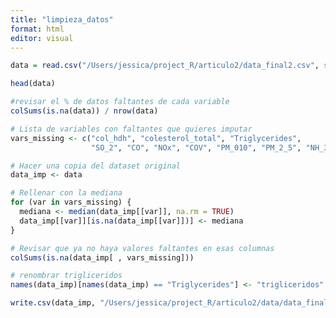 ```yaml
---
title: "limpieza_datos"
format: html
editor: visual
---
```


```r
data = read.csv("/Users/jessica/project_R/articulo2/data_final2.csv", stringsAsFactors = TRUE)
```

```r
head(data)
```

```r
#revisar el % de datos faltantes de cada variable
colSums(is.na(data)) / nrow(data)

```

```r
# Lista de variables con faltantes que quieres imputar
vars_missing <- c("col_hdh", "colesterol_total", "Triglycerides",
                  "SO_2", "CO", "NOx", "COV", "PM_010", "PM_2_5", "NH_3")
```

```r
# Hacer una copia del dataset original
data_imp <- data

```

```r
# Rellenar con la mediana 
for (var in vars_missing) {
  mediana <- median(data_imp[[var]], na.rm = TRUE)
  data_imp[[var]][is.na(data_imp[[var]])] <- mediana
}

# Revisar que ya no haya valores faltantes en esas columnas
colSums(is.na(data_imp[ , vars_missing]))

```

```r
# renombrar trigliceridos
names(data_imp)[names(data_imp) == "Triglycerides"] <- "trigliceridos"

```

```r
write.csv(data_imp, "/Users/jessica/project_R/articulo2/data/data_final3.csv", row.names = FALSE)
```
